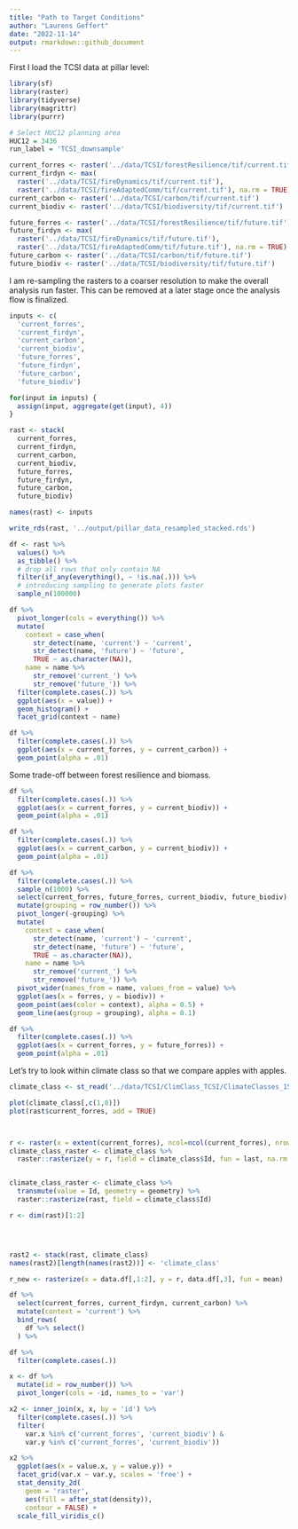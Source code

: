 ```yaml
---
title: "Path to Target Conditions"
author: "Laurens Geffert"
date: "2022-11-14"
output: rmarkdown::github_document
---
```


First I load the TCSI data at pillar level:

```r

library(sf)
library(raster)
library(tidyverse)
library(magrittr)
library(purrr)

# Select HUC12 planning area
HUC12 = 3436
run_label = 'TCSI_downsample'

current_forres <- raster('../data/TCSI/forestResilience/tif/current.tif')
current_firdyn <- max(
  raster('../data/TCSI/fireDynamics/tif/current.tif'),
  raster('../data/TCSI/fireAdaptedComm/tif/current.tif'), na.rm = TRUE)
current_carbon <- raster('../data/TCSI/carbon/tif/current.tif')
current_biodiv <- raster('../data/TCSI/biodiversity/tif/current.tif')

future_forres <- raster('../data/TCSI/forestResilience/tif/future.tif')
future_firdyn <- max(
  raster('../data/TCSI/fireDynamics/tif/future.tif'),
  raster('../data/TCSI/fireAdaptedComm/tif/future.tif'), na.rm = TRUE)
future_carbon <- raster('../data/TCSI/carbon/tif/future.tif')
future_biodiv <- raster('../data/TCSI/biodiversity/tif/future.tif')
```

I am re-sampling the rasters to a coarser resolution to make the overall analysis run faster. This can be removed at a later stage once the analysis flow is finalized.

```r
inputs <- c(
  'current_forres',
  'current_firdyn',
  'current_carbon',
  'current_biodiv',
  'future_forres',
  'future_firdyn',
  'future_carbon',
  'future_biodiv')

for(input in inputs) {
  assign(input, aggregate(get(input), 4))
}

rast <- stack(
  current_forres,
  current_firdyn,
  current_carbon,
  current_biodiv,
  future_forres,
  future_firdyn,
  future_carbon,
  future_biodiv)

names(rast) <- inputs

write_rds(rast, '../output/pillar_data_resampled_stacked.rds')
```

```r
df <- rast %>%
  values() %>%
  as_tibble() %>%
  # drop all rows that only contain NA
  filter(if_any(everything(), ~ !is.na(.))) %>%
  # introducing sampling to generate plots faster
  sample_n(100000)
```

```r
df %>%
  pivot_longer(cols = everything()) %>%
  mutate(
    context = case_when(
      str_detect(name, 'current') ~ 'current',
      str_detect(name, 'future') ~ 'future',
      TRUE ~ as.character(NA)),
    name = name %>%
      str_remove('current_') %>%
      str_remove('future_')) %>%
  filter(complete.cases(.)) %>%
  ggplot(aes(x = value)) +
  geom_histogram() +
  facet_grid(context ~ name)
```

```r
df %>%
  filter(complete.cases(.)) %>%
  ggplot(aes(x = current_forres, y = current_carbon)) +
  geom_point(alpha = .01)
```

Some trade-off between forest resilience and biomass.


```r
df %>%
  filter(complete.cases(.)) %>%
  ggplot(aes(x = current_forres, y = current_biodiv)) +
  geom_point(alpha = .01)
```



```r
df %>%
  filter(complete.cases(.)) %>%
  ggplot(aes(x = current_carbon, y = current_biodiv)) +
  geom_point(alpha = .01)
```


```r
df %>%
  filter(complete.cases(.)) %>%
  sample_n(1000) %>%
  select(current_forres, future_forres, current_biodiv, future_biodiv) %>%
  mutate(grouping = row_number()) %>%
  pivot_longer(-grouping) %>%
  mutate(
    context = case_when(
      str_detect(name, 'current') ~ 'current',
      str_detect(name, 'future') ~ 'future',
      TRUE ~ as.character(NA)),
    name = name %>%
      str_remove('current_') %>%
      str_remove('future_')) %>%
  pivot_wider(names_from = name, values_from = value) %>%
  ggplot(aes(x = forres, y = biodiv)) +
  geom_point(aes(color = context), alpha = 0.5) +
  geom_line(aes(group = grouping), alpha = 0.1)

```

```r
df %>%
  filter(complete.cases(.)) %>%
  ggplot(aes(x = current_forres, y = future_forres)) +
  geom_point(alpha = .01)
```

Let's try to look within climate class so that we compare apples with apples.

```r
climate_class <- st_read('../data/TCSI/ClimClass_TCSI/ClimateClasses_15m_TCSI_wClasses_LL.shp')

plot(climate_class[,c(1,8)])
plot(rast$current_forres, add = TRUE)



r <- raster(x = extent(current_forres), ncol=ncol(current_forres), nrow=nrow(current_forres), crs=crs(current_forres))
climate_class_raster <- climate_class %>%
  raster::rasterize(y = r, field = climate_class$Id, fun = last, na.rm = TRUE)#, filename = '../output/climate_class_raster.tif')


climate_class_raster <- climate_class %>%
  transmute(value = Id, geometry = geometry) %>%
  raster::rasterize(rast, field = climate_class$Id)

r <- dim(rast)[1:2]




rast2 <- stack(rast, climate_class)
names(rast2)[length(names(rast2))] <- 'climate_class'

r_new <- rasterize(x = data.df[,1:2], y = r, data.df[,3], fun = mean)

```



```r
df %>%
  select(current_forres, current_firdyn, current_carbon) %>%
  mutate(context = 'current') %>%
  bind_rows(
    df %>% select()
  ) %>%
```

```r

df %>%
  filter(complete.cases(.))

```





```r
x <- df %>%
  mutate(id = row_number()) %>%
  pivot_longer(cols = -id, names_to = 'var')

x2 <- inner_join(x, x, by = 'id') %>%
  filter(complete.cases(.)) %>%
  filter(
    var.x %in% c('current_forres', 'current_biodiv') &
    var.y %in% c('current_forres', 'current_biodiv'))

x2 %>%
  ggplot(aes(x = value.x, y = value.y)) +
  facet_grid(var.x ~ var.y, scales = 'free') +
  stat_density_2d(
    geom = 'raster',
    aes(fill = after_stat(density)),
    contour = FALSE) +
  scale_fill_viridis_c()
```


